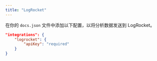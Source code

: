 ```yaml
---
title: "LogRocket"
---
```


在你的 `docs.json` 文件中添加以下配置，以将分析数据发送到 LogRocket。

```json Analytics options in docs.json
"integrations": {
    "logrocket": {
        "apiKey": "required"
    }
}
```
